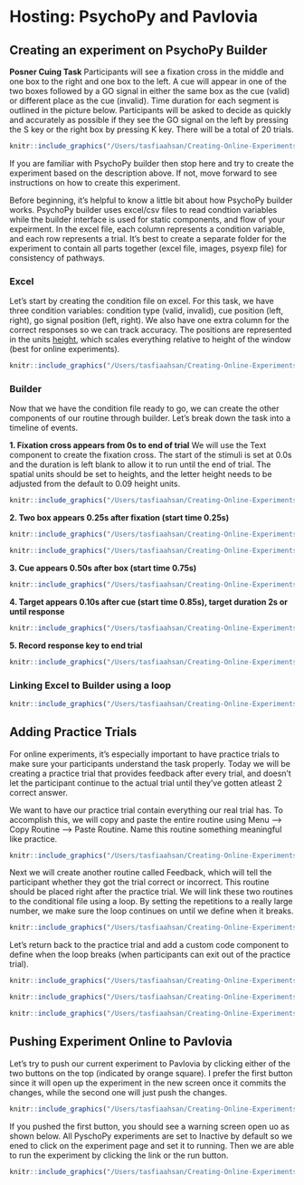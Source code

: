# **Hosting:** PsychoPy and Pavlovia

## Creating an experiment on PsychoPy Builder

**Posner Cuing Task**
Participants will see a fixation cross in the middle and one box to the right and one box to the left. A cue will appear in one of the two boxes followed by a GO signal in either the same box as the cue (valid) or different place as the cue (invalid). Time duration for each segment is outlined in the picture below. Participants will be asked to decide as quickly and accurately as possible if they see the GO signal on the left by pressing the S key or the right box by pressing K key. There will be a total of 20 trials. 

```r
knitr::include_graphics("/Users/tasfiaahsan/Creating-Online-Experiments-with-PsychoPy/images/posner_task.png")
```

If you are familiar with PsychoPy builder then stop here and try to create the experiment based on the description above. If not, move forward to see instructions on how to create this experiment.

Before beginning, it's helpful to know a little bit about how PsychoPy builder works. 
PsychoPy builder uses excel/csv files to read condtion variables while the builder interface is used for static components, and flow of your expeirment. In the excel file, each column represents a condition variable, and each row represents a trial. It's best to create a separate folder for the experiment to contain all parts together (excel file, images, psyexp file) for consistency of pathways. 

### Excel
Let's start by creating the condition file on excel. For this task, we have three condition variables: condition type (valid, invalid), cue position (left, right), go signal position (left, right). We also have one extra column for the correct responses so we can track accuracy. The positions are represented in the units [height](https://www.psychopy.org/general/units.html), which scales everything relative to height of the window (best for online experiments).

```r
knitr::include_graphics("/Users/tasfiaahsan/Creating-Online-Experiments-with-PsychoPy/images/condition.png")
```

### Builder
Now that we have the condition file ready to go, we can create the other components of our routine through builder. Let's break down the task into a timeline of events.

**1. Fixation cross appears from 0s to end of trial**
We will use the Text component to create the fixation cross. The start of the stimuli is set at 0.0s and the duration is left blank to allow it to run until the end of trial. The spatial units should be set to heights, and the letter height needs to be adjusted from the default to 0.09 height units.
```r
knitr::include_graphics("/Users/tasfiaahsan/Creating-Online-Experiments-with-PsychoPy/images/fixation.png")
```

**2. Two box appears 0.25s after fixation (start time 0.25s)**
```r
knitr::include_graphics("/Users/tasfiaahsan/Creating-Online-Experiments-with-PsychoPy/images/left_square.png")
```
```r
knitr::include_graphics("/Users/tasfiaahsan/Creating-Online-Experiments-with-PsychoPy/images/copy_right.png")
```
**3. Cue appears 0.50s after box (start time 0.75s)**
```r
knitr::include_graphics("/Users/tasfiaahsan/Creating-Online-Experiments-with-PsychoPy/images/cue.png")
```
**4. Target appears 0.10s after cue (start time 0.85s), target duration 2s or until response** 
```r
knitr::include_graphics("/Users/tasfiaahsan/Creating-Online-Experiments-with-PsychoPy/images/go.png")
```
**5. Record response key to end trial**
```r
knitr::include_graphics("/Users/tasfiaahsan/Creating-Online-Experiments-with-PsychoPy/images/key_resp.png")
```

### Linking Excel to Builder using a loop
```r
knitr::include_graphics("/Users/tasfiaahsan/Creating-Online-Experiments-with-PsychoPy/images/routine.png")
```


## Adding Practice Trials

For online experiments, it's especially important to have practice trials to make sure your participants understand the task properly. Today we will be creating a practice trial that provides feedback after every trial, and doesn't let the participant continue to the actual trial until they've gotten atleast 2 correct answer.

We want to have our practice trial contain everything our real trial has. To accomplish this, we will copy and paste the entire routine using Menu --> Copy Routine --> Paste Routine. Name this routine something meaningful like practice. 
```r
knitr::include_graphics("/Users/tasfiaahsan/Creating-Online-Experiments-with-PsychoPy/images/prac.png")
```
Next we will create another routine called Feedback, which will tell the participant whether they got the trial correct or incorrect. This routine should be placed right after the practice trial. We will link these two routines to the conditional file using a loop. By setting the repetitions to a really large number, we make sure the loop continues on until we define when it breaks. 

```r
knitr::include_graphics("/Users/tasfiaahsan/Creating-Online-Experiments-with-PsychoPy/images/prac_comp.png")
```

Let's return back to the practice trial and add a custom code component to define when the loop breaks (when participants can exit out of the practice trial).


```r
knitr::include_graphics("/Users/tasfiaahsan/Creating-Online-Experiments-with-PsychoPy/images/prac_code.png")
```

```r
knitr::include_graphics("/Users/tasfiaahsan/Creating-Online-Experiments-with-PsychoPy/images/feedback_code.png")
```
```r
knitr::include_graphics("/Users/tasfiaahsan/Creating-Online-Experiments-with-PsychoPy/images/feedback_msg.png")
```

## Pushing Experiment Online to Pavlovia

Let's try to push our current experiment to Pavlovia by clicking either of the two buttons on the top (indicated by orange square). I prefer the first button since it will open up the experiment in the new screen once it commits the changes, while the second one will just push the changes. 
```r
knitr::include_graphics("/Users/tasfiaahsan/Creating-Online-Experiments-with-PsychoPy/images/pushing.png")
```
If you pushed the first button, you should see a warning screen open uo as shown below. All PyschoPy experiments are set to Inactive by default so we ened to click on the experiment page and set it to running. Then we are able to run the experiment by clicking the link or the run button. 
```r
knitr::include_graphics("/Users/tasfiaahsan/Creating-Online-Experiments-with-PsychoPy/images/pavlovia_run.png")
```